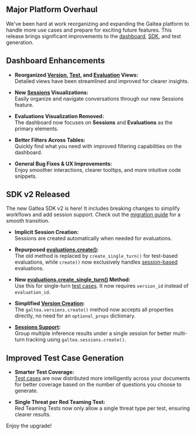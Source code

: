 <Update label="2025-06-16" description="Major Platform Overhaul & SDK v2">

## Major Platform Overhaul

We've been hard at work reorganizing and expanding the Galtea platform to handle more use cases and prepare for exciting future features. This release brings significant improvements to the [dashboard](https://platform.galtea.ai/), [SDK](/sdk/introduction), and test generation.

## Dashboard Enhancements

- **Reorganized [Version](/concepts/product/version), [Test](/concepts/product/test), and [Evaluation](/concepts/product/version/session/evaluation) Views:**  
  Detailed views have been streamlined and improved for clearer insights.

- **New [Sessions](/concepts/product/version/session) Visualizations:**  
  Easily organize and navigate conversations through our new Sessions feature.

- **Evaluations Visualization Removed:**  
  The dashboard now focuses on **Sessions** and **Evaluations** as the primary elements.

- **Better Filters Across Tables:**  
  Quickly find what you need with improved filtering capabilities on the dashboard.

- **General Bug Fixes & UX Improvements:**  
  Enjoy smoother interactions, clearer tooltips, and more intuitive code snippets.

## SDK v2 Released

The new Galtea SDK v2 is here! It includes breaking changes to simplify workflows and add session support. Check out the [migration guide](/migration-to-v2) for a smooth transition.

- **Implicit Session Creation:**  
  Sessions are created automatically when needed for evaluations.

- **Repurposed [evaluations.create()](/sdk/api/evaluation/create):**  
  The old method is replaced by `create_single_turn()` for test-based evaluations, while `create()` now exclusively handles [session-based](/sdk/api/session) evaluations.

- **New [evaluations.create_single_turn()](/sdk/api/evaluation/create-single-turn) Method:**  
  Use this for single-turn [test cases](/sdk/api/test-case). It now requires `version_id` instead of `evaluation_id`.

- **Simplified [Version Creation](/sdk/api/version/create):**  
  The `galtea.versions.create()` method now accepts all properties directly, no need for an `optional_props` dictionary.

- **[Sessions Support](/sdk/api/session/service):**  
  Group multiple inference results under a single session for better multi-turn tracking using `galtea.sessions.create()`.

## Improved Test Case Generation

- **Smarter Test Coverage:**  
  [Test cases](/concepts/product/test/case) are now distributed more intelligently across your documents for better coverage based on the number of questions you choose to generate.

- **Single Threat per Red Teaming Test:**  
  Red Teaming Tests now only allow a single threat type per test, ensuring clearer results.

Enjoy the upgrade!
</Update>
